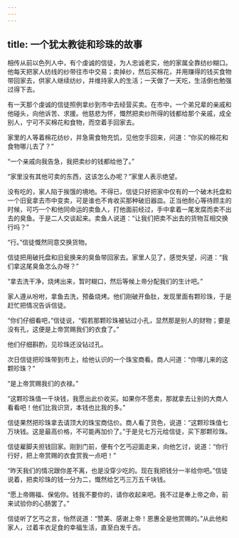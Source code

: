 ```yaml
---
---
---
```

title: 一个犹太教徒和珍珠的故事
---




相传从前以色列人中，有个虔诚的信徒，为人忠诚老实，他的家属全靠纺纱糊口。他每天把家人纺线的纱带往市中交易；卖掉纱，然后买棉花，并用赚得的钱买食物带回家去，供家人继续纺纱，并维持家人的生活；一天做了一天吃，生活倒也勉强过得下去。

有一天那个虔诚的信徒照例拿纱到市中去经营买卖。在市中，一个弟兄辈的亲戚和他碰头，向他诉苦、求援。他慈悲为怀，慨然把卖纱所得的钱都给那个亲戚，成全别人，宁可不买棉花和食物，而空着手回家去。

家里的人等着棉花纺纱，并急需食物充饥，见他空手回来，问道：“你买的棉花和食物哪儿去了？”

“一个亲戚向我告急，我把卖纱的钱都给他了。”

“家里没有其他可卖的东西，这该怎么办呢？”家里人表示绝望。

没有吃的，家人陷于挨饿的境地。不得已，信徒只好把家中仅有的一个破木托盘和一个旧瓮拿去市中变卖，可是谁也不肯收买那种破旧器皿。正当他耐心等待顾主的时候，可巧一个和他同命运的卖鱼人，打他面前经过，手中拿着一尾发腐而卖不出去的臭鱼。于是二人交谈起来。卖鱼人说道：“让我们把卖不出去的货物互相交换行吗？”

“行。”信徒慨然同意交换货物。

信徒把用破托盘和旧瓮换来的臭鱼带回家去。家里人见了，感觉失望，问道：“我们拿这尾臭鱼怎么办呀？”

“拿去洗干净，烧烤出来，暂时糊口，然后等候上帝分配我们的生计吧。”

家人遵从吩咐，拿鱼去洗，预备烧烤。他们刚破开鱼肚，发现里面有颗珍珠，于是赶忙把情况告诉信徒。

“你们仔细看吧，”信徒说，“假若那颗珍珠被钻过小孔，显然那是别人的财物；要是没有孔，这便是上帝赏赐我们的衣食了。”

他们仔细斟酌，见珍珠还没钻过孔。

次日信徒把珍珠带到市上，给他认识的一个珠宝商看。商人问道：“你哪儿来的这颗珍珠？”

“是上帝赏赐我们的衣禄。”

“这颗珍珠值一千块钱，我愿出此价收买。如果你不愿卖，那就拿去让别的大商人看看吧！他们比我识货，本钱也比我的多。”

信徒果然把珍珠拿去请顶大的珠宝商估价。商人看了货色，说道：“这颗珍珠值七万块钱。这是最高价格，不可能再加价了。”于是兑七万元给信徒，买下那颗珍珠。

信徒雇脚夫担钱回家。刚到门前，便有个乞丐迎面走来，向他乞讨，说道：“你行行好，把上帝赏赐的衣食赏我一点吧！”

“昨天我们的情况跟你差不离，也是没穿少吃的。现在我把钱分一半给你吧。”信徒说着，把卖珍珠的钱一分为二，慨然给乞丐三万五千块钱。

“愿上帝赐福、保佑你。钱我不要你的，请你收起来吧。我不过是奉上帝之命，前来试验你的心肠罢了。”

信徒听了乞丐之言，怡然说道：“赞美、感谢上帝！恩惠全是他赏赐的。”从此他和家人，过着丰衣足食的幸福生活，直至白发千古。